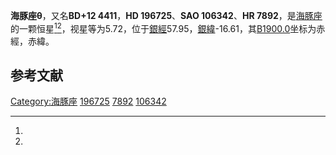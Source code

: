 {{Starbox begin
| name = 海豚座θ
}}
{{Starbox observe
| epoch = [[J2000.0|J2000.0]]
| constell = [[海豚座|海豚座]]<ref name=SIMBAD>{{cite web
 | url=http://simbad.u-strasbg.fr/simbad/sim-id?Ident=HR+7892
 | title=Pulsating variable Star
 | publisher=Centre de Données astronomiques de Strasbourg
 | work=SIMBAD
 | accessdate=2012-07-13
 | archive-date=2016-03-18
 | archive-url=https://web.archive.org/web/20160318162859/http://simbad.u-strasbg.fr/simbad/sim-id?Ident=HR+7892
 | dead-url=no
 }}</ref><ref name=DATA>{{cite web
 | url=http://vizier.u-strasbg.fr/viz-bin/VizieR-5?-out.add=.&-source=5050&-corr=PK=HR&-out.max=9999&HR=7892
 | title=VizieR Detailed Page
 | accessdate=2012-07-13
 | archive-date=2016-03-04
 | archive-url=https://web.archive.org/web/20160304210655/http://vizier.u-strasbg.fr/viz-bin/VizieR-5?-out.add=.&-source=5050&-corr=PK=HR&-out.max=9999&HR=7892
 | dead-url=no
 }}</ref>
| 星官 = 
| ra = {{RA|20|38|43.9}}<ref name=SIMBAD /><ref name=DATA />
| dec = {{DEC|+13|18|54}}<ref name=SIMBAD /><ref name=DATA />
| appmag_v = 5.72<ref name=SIMBAD /><ref name=DATA />
}}
{{Starbox character
| class = K3Ib<ref name=SIMBAD /><ref name=DATA />
| b-v = 1.53<ref name=SIMBAD /><ref name=DATA />
| u-b = 1.73<ref name=SIMBAD /><ref name=DATA />
| r-i = 0.75<ref name=SIMBAD /><ref name=DATA />
| variable = 
}}
{{Starbox astrometry
| radial_v = 1.73
| prop_mo_ra = -14
| parallax = 
| p_error = 
}}
{{Starbox catalog
| names =BD+12 4411，[[SAO星表|SAO]] 106342，[[HD星表|HD]] 196725，[[HR星表|HR]] 7892}}
{{Starbox reference |Simbad=HR+7892}}
{{Starbox end}}

'''海豚座θ'''，又名'''BD+12 4411'''，'''HD 196725'''、'''SAO 106342'''、'''HR 7892'''，是[[海豚座|海豚座]]的一颗恒星<ref name=SIMBAD /><ref name=DATA />，视星等为5.72，位于[[銀道座標系|銀經]]57.95，[[銀道座標系|銀緯]]-16.61，其[[B1900.0|B1900.0]]坐标为赤經{{RA|20|34|0.7}}，赤緯{{DEC|+12|-16.61|50}}。

== 参考文献 ==
{{reflist}}

{{star-stub}}

{{海豚座恒星}}
{{星官|败瓜|5|3}}
[[Category:海豚座|Category:海豚座]]
[[Category:HD和HDE天體|196725]]
[[Category:HR天體|7892]]
[[Category:SAO天體|106342]]